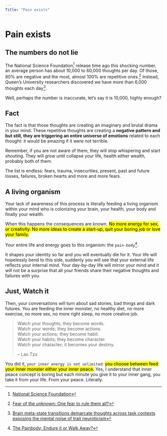 ```yaml
---
Title: "Pain exists"
---
```



# Pain exists

## The numbers do not lie

The National Science Foundation[^1] release time ago this shocking number, an average person has about 10,000 to 60,000 thoughts per day. Of those, 80% are negative and the most, almost 100% are repetitive ones.[^2] Instead, Queen’s University researchers discovered we have more than 6,000 thoughts each day[^3].

Well, perhaps the number is inaccurate, let's say it is 10,000, highly enough? 

::: {.callout-note}
## Fact
The fact is that those thoughts are creating an imaginary and brutal drama in your mind. These repetitive thoughts are creating a **negative pattern and but still, they are triggering an entire universe of emotions** related to each thought: it would be amazing if it were not terrible.
:::


Remember, if you are not aware of them, they will stop whispering and start shouting. They will grow until collapse your life, health either wealth, probably both of them.  

The list is endless: fears, trauma, insecurities, present, past and future losses, failures, broken hearts and more and more fears.

## A living organism

Your lack of awareness of this process is literally feeding a living organism within your mind who is colonizing your brain, your health, your body and finally your wealth.

When this happens the consequences are known. <mark>No more energy for sex, or creativity. No more ideas to create a start-up, quit your boring job or love your family. </mark> 

Your entire life and energy goes to this organism: the ``pain-body``[^4].

It shapes your identity so far and you will eventually die for it. Your life will hopelessly bend to this side, suddenly you will see that your external life reflects your internal mind. Your day-by-day life will mirror your mind and it will not be a surprise that all your friends share their negative thoughts and failures with you.

## Just, Watch it

Then, your conversations will turn about sad stories, bad things and dark futures. You are feeding the inner monster, no healthy diet, no more exercise, no more sex, no more right sleep, no more creative job.

>Watch your thoughts; they become words.  
>Watch your words; they become actions.  
> Watch your actions; they become habit.  
> Watch your habits; they become character.  
>Watch your character; it becomes your destiny.  
> 
>-- Lao Tzu


You did it, ``your inner energy is not unlimited``: <mark>you choose between feed your inner monster either your inner peace.</mark> Yes, I understand that inner peace concept is boring but each minute you give it to your inner gang, you take it from your life. From your peace. Literally.
 

[^1]: [National Science Foundation](https://www.nsf.gov/){.external}
[^2]: [Fear of the unknown: One fear to rule them all?](https://www.sciencedirect.com/science/article/pii/S0887618516300469){.external}
[^3]: [Brain meta-state transitions demarcate thoughts across task contexts exposing the mental noise of trait neuroticism](https://www.nature.com/articles/s41467-020-17255-9){.external}
[^4]: [The Painbody: Endure it or Walk Away?](https://eckharttolle.com/the-painbody-endure-it-or-walk-away-2/){.external}